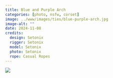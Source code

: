 ```yaml
---
title: Blue and Purple Arch
categories: [photo, nsfw, corset]
image: ../www/images/ties/blue-purple-arch.jpg
image-alt: ""
date: 2024-11-08
credits: 
  design: Setonix
  rigger: Setonix
  model: Setonix
  photo: Setonix
  rope: Casual Ropes
---
```


![](../www/images/ties/blue-purple-arch.jpg)

